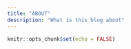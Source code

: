 ---
title: "ABOUT"
description: "What is this blog about"
---

```{r setup, include=FALSE}
knitr::opts_chunk$set(echo = FALSE)
```


 

